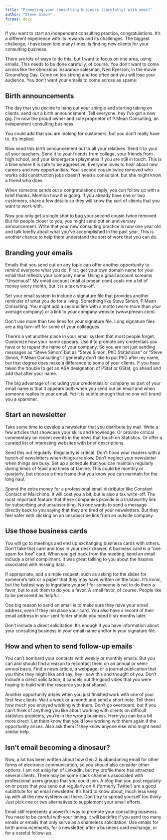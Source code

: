 ```yaml
---
title: "Promoting your consulting business (carefully) with email"
author: "Steve Simon"
format: docx
---
```


If you want to start an independent consulting practice, congratulations. It's a different experience with its rewards and its challenges. The biggest challenge, I have been told many times, is finding new clients for your consulting business.

There are lots of ways to do this, but I want to focus on one area, using emails. This needs to be done carefully, of course. You don't want to come across like the obnoxious insurance salesman, Ned Ryerson, in the movie Groundhog Day. Come on too strong and too often and you will lose your audience. You don't want your emails to come across as spams.

## Birth announcements

The day that you decide to hang out your shingle and starting taking on clients, send out a birth announcement. Tell everyone, hey I've got a new gig. I'm now the proud owner and sole proprietor of P.Mean Consulting, an independent consulting business.

You could add that you are looking for customers, but you don't really have to. It's implied.

Now send this birth announcement out to all your relatives. Send it to your all your teachers. Send it to your friends from college, your friends from high school, and your kindergarten playmates if you are still in touch. This is a time where it is safe to be aggressive. Everyone loves to hear about new careers and new opportunities. Your second cousin twice removed who works odd construction jobs doesn't need a consultant, but she might know a friend who does.

When someone sends out a congratulations reply, you can follow up with a brief thanks. Mention how it is going. If you already have one or two customers, share a few details so they will know the sort of clients that you want to work with.

Now you only get a single shot to bug your second cousin twice removed. But for people closer to you, you might send out an anniversary announcement. Write that your new consulting practice is now one year old and talk briefly about what you've accomplished in the past year. This is another chance to help them understand the sort of work that you can do.

## Branding your emails

Emails that you send out on any topic can offer another opportunity to remind everyone what you do. First, get your own domain name for your email that reflects your company name. Using a gmail account screams "Unserious!" My email account (mail at pmean.com) costs me a bit of money every month, but it is a tax write-off.

Set your email system to include a signature file that provides another reminder of what you do for a living. Something like Steve Simon, P.Mean Consulting. You might add a second line with a motto (we're more than your average company) or a link to your company website (www.pmean.com).

Don't use more than two lines for your signature file. Long signature files are a big turn-off for some of your colleagues.

There's a yet another place in your email system that most people forget. Customize how your name appears. Use it to promote any credentials you have or to repeat the name of your company. So you are not just sending messages as "Steve Simon" but as "Steve Simon, PhD Statistician" or "Steve Simon, P.Mean Consulting". I generally don't like to put PhD after my name, but that degree does make a difference to some of your clients. If you have taken the trouble to get an ASA designation of PStat or GStat, go ahead and add that after your name.

The big advantage of including your credentials or company as part of your email name is that it appears both when you send out an email and when someone replies to your email. Yet it is subtle enough that no one will brand you a spammer.

## Start an newsletter

Take some time to develop a newsletter that you distribute by mail. Write a few articles that showcase your skills and knowledge. Or provide critical commentary on recent events in the news that touch on Statistics. Or offer a curated list of interesting websites with brief descriptions.

Send this out regularly. Regularity is critical. Don't flood your readers with a bunch of newsletters when things are slow. Don't neglect your newsletter when things are busy. Set up a schedule that you can maintain regularly during times of feast and times of famine. This could be monthly or quarterly, but choose a time frame that you know you can maintain for the long haul.

Spend the extra money for a professional email distributor like Constant Contact or Mailchimp. It will cost you a bit, but is also a tax write-off. The most important feature that these companies provide is a trustworthy link for subscribing and unsubscribing. No one wants to send a message directly back to you saying that they are tired of your newsletters. But they feel safer with clicking on an unsubscribe link from an outside company. 

## Use those business cards

You will go to meetings and end up exchanging business cards with others. Don't take that card and toss in your desk drawer. A business card is a "one spam for free" card. When you get back from the meeting, send an email. Include a brief compliment. It was great talking to you about the hassles associated with missing data. 

If appropriate, add a simple request, such as asking for the slides for someone's talk or a paper that they may have written on the topic. It's ironic, but the fastest way to ingratiate yourself for someone is not to do them a favor, but to ask them to do you a favor. A small favor, of course. People like to be perceived as helpful.

One big reason to send an email is to make sure they have your email address, even if they misplace your card. You also have a record of their email address in your sent folder should you need it six months later.

Don't include a direct solicitation. It's enough if you have information about your consulting business in your email name and/or in your signature file.

## How and when to send follow-up emails

You can't bombard your contacts with weekly or monthly emails. But you can and should find a reason to recontact them on an annual or semi-annual basis. Find a news article, a webpage, or a journal publication that you think they might like and say, hey I saw this and thought of you. Don't include a direct solicitation; it cancels out the good vibes that you were hoping to build with the resource you just shared.

Another opportunity arises when you just finished work with one of your first few clients. Wait a week or a month and send a short note. Tell them how much you enjoyed working with them. Don't go overboard, but if you can't think of anything you like about working with clients on difficult statistics problems, you're in the wrong business. Here you can be a bit more direct. Let them know that you'd love working with them again if the opportunity arises. Also ask them if they know anyone else who might need similar help.

## Isn't email becoming a dinosaur?

Now, a lot has been written about how Gen Z is abandoning email for other forms of electronic communication, so you should also consider other options. I am not a big fan of LinkedIn, but my profile there has attracted several clients. There may be some slack channels associated with professional users groups that you could join. A blog that you post regularly on or posts that you send out regularly on X (formerly Twitter) are a good substitute for an  email newsletter. It's hard to know about, much less keep up with all the new systems out there. Don't try to spread yourself too thinly. Just pick one or two alternatives to supplement your email efforts.

Email still represents a powerful way to promote your consulting business. You need to be careful with your timing. it will backfire if you send too many emails or emails that only serve as a shameless solicitation. Use emails for birth announcements, for a newsletter, after a business card exchange, or for a careful follow-up.